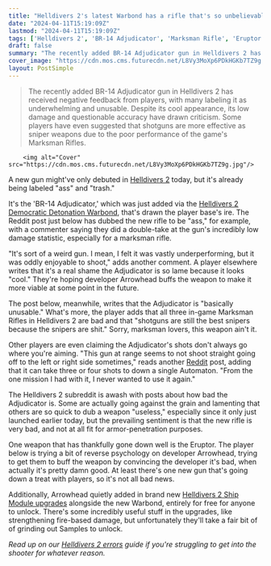 ```yaml
---
title: "Helldivers 2's latest Warbond has a rifle that's so unbelievably bad it almost feels like the Automatons are telling us to use it just so we lose ground"
date: "2024-04-11T15:19:09Z"
lastmod: "2024-04-11T15:19:09Z"
tags: ['Helldivers 2', 'BR-14 Adjudicator', 'Marksman Rifle', 'Eruptor']
draft: false
summary: "The recently added BR-14 Adjudicator gun in Helldivers 2 has received negative feedback from players, with many labeling it as underwhelming and unusable. Despite its cool appearance, its low damage and questionable accuracy have drawn criticism. Some players have even suggested that shotguns are more effective as sniper weapons due to the poor performance of the game's Marksman Rifles."
cover_image: "https://cdn.mos.cms.futurecdn.net/L8Vy3MoXp6PDkHGKb7TZ9g.jpg" 
layout: PostSimple
---
```

> The recently added BR-14 Adjudicator gun in Helldivers 2 has received negative feedback from players, with many labeling it as underwhelming and unusable. Despite its cool appearance, its low damage and questionable accuracy have drawn criticism. Some players have even suggested that shotguns are more effective as sniper weapons due to the poor performance of the game's Marksman Rifles.


        <img alt="Cover" src="https://cdn.mos.cms.futurecdn.net/L8Vy3MoXp6PDkHGKb7TZ9g.jpg"/>
        
A new gun might've only debuted in [Helldivers 2](https://www.gamesradar.com/helldivers-2-guide/) today, but it's already being labeled "ass" and "trash."

It's the 'BR-14 Adjudicator,' which was just added via the [Helldivers 2 Democratic Detonation Warbond](https://www.gamesradar.com/helldivers-2-democratic-detonation-warbond/), that's drawn the player base's ire. The Reddit post just below has dubbed the new rifle to be "ass," for example, with a commenter saying they did a double-take at the gun's incredibly low damage statistic, especially for a marksman rifle.

"It's sort of a weird gun. I mean, I felt it was vastly underperforming, but it was oddly enjoyable to shoot," adds another comment. A player elsewhere writes that it's a real shame the Adjudicator is so lame because it looks "cool." They're hoping developer Arrowhead buffs the weapon to make it more viable at some point in the future.

The post below, meanwhile, writes that the Adjudicator is "basically unusable." What's more, the player adds that all three in-game Marksman Rifles in Helldivers 2 are bad and that "shotguns are still the best snipers because the snipers are shit." Sorry, marksman lovers, this weapon ain't it.

Other players are even claiming the Adjudicator's shots don't always go where you're aiming. "This gun at range seems to not shoot straight going off to the left or right side sometimes," reads another [Reddit](https://www.reddit.com/r/Helldivers/comments/1c1drm6/a_short_testthoughts_on_the_eruptor_and/) post, adding that it can take three or four shots to down a single Automaton. "From the one mission I had with it, I never wanted to use it again."

The Helldivers 2 subreddit is awash with posts about how bad the Adjudicator is. Some are actually going against the grain and lamenting that others are so quick to dub a weapon "useless," especially since it only just launched earlier today, but the prevailing sentiment is that the new rifle is very bad, and not at all fit for armor-penetration purposes. 

One weapon that has thankfully gone down well is the Eruptor. The player below is trying a bit of reverse psychology on developer Arrowhead, trying to get them to buff the weapon by convincing the developer it's bad, when actually it's pretty damn good. At least there's one new gun that's going down a treat with players, so it's not all bad news.

Additionally, Arrowhead quietly added in brand new [Helldivers 2 Ship Module upgrades](https://www.gamesradar.com/helldivers-2-ship-modules/) alongside the new Warbond, entirely for free for anyone to unlock. There's some incredibly useful stuff in the upgrades, like strengthening fire-based damage, but unfortunately they'll take a fair bit of of grinding out Samples to unlock.

*Read up on our *[<em>Helldivers 2 errors</em>](https://www.gamesradar.com/helldivers-2-errors-server-down-fixes/)* guide if you're struggling to get into the shooter for whatever reason.*
        